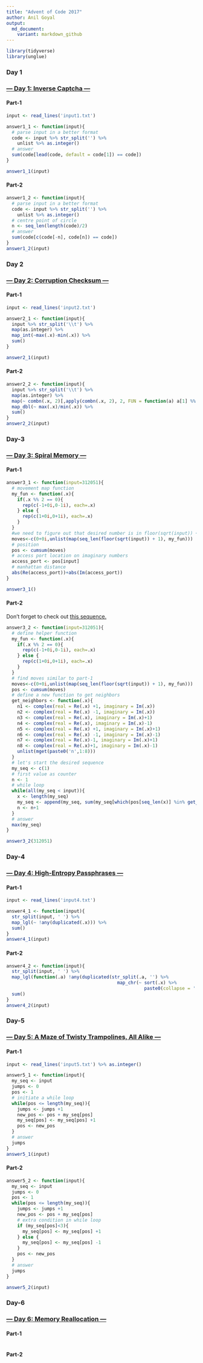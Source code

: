 ```yaml
---
title: "Advent of Code 2017"
author: Anil Goyal
output:
  md_document:
    variant: markdown_github
---
```


```r
library(tidyverse)
library(unglue)
```

### Day 1
### [--- Day 1: Inverse Captcha ---](https://adventofcode.com/2017/day/1)

#### Part-1
```r
input <- read_lines('input1.txt')

answer1_1 <- function(input){
  # parse input in a better format
  code <- input %>% str_split('') %>% 
    unlist %>% as.integer()
  # answer
  sum(code[lead(code, default = code[1]) == code])
}

answer1_1(input)
```

#### Part-2
```r
answer1_2 <- function(input){
  # parse input in a better format
  code <- input %>% str_split('') %>% 
    unlist %>% as.integer()
  # centre point of circle
  n <- seq_len(length(code)/2)
  # answer
  sum(code[c(code[-n], code[n]) == code])
}
answer1_2(input)
```


### Day 2
### [--- Day 2: Corruption Checksum ---](https://adventofcode.com/2017/day/2)

#### Part-1
```r
input <- read_lines('input2.txt')

answer2_1 <- function(input){
  input %>% str_split('\\t') %>% 
  map(as.integer) %>% 
  map_int(~max(.x)-min(.x)) %>% 
  sum()
}

answer2_1(input)
```

#### Part-2
```r
answer2_2 <- function(input){
  input %>% str_split('\\t') %>% 
  map(as.integer) %>% 
  map(~ combn(.x, 2)[,apply(combn(.x, 2), 2, FUN = function(a) a[1] %% a[2] == 0 | a[2] %% a[1] == 0)]) %>% 
  map_dbl(~ max(.x)/min(.x)) %>% 
  sum()
}
answer2_2(input)
```

### Day-3
### [--- Day 3: Spiral Memory ---](https://adventofcode.com/2017/day/3)

#### Part-1
```r
answer3_1 <- function(input=312051){
  # movement map function
  my_fun <- function(.x){
    if(.x %% 2 == 0){
      rep(c(-1+0i,0-1i), each=.x)
    } else {
      rep(c(1+0i,0+1i), each=.x)
    }
  }
  #we need to figure out that desired number is in floor(sqrt(input)) +1 th circle/spiral outwards
  moves<-c(0+0i,unlist(map(seq_len(floor(sqrt(input)) + 1), my_fun)))
  # position
  pos <- cumsum(moves)
  # access port location on imaginary numbers
  access_port <- pos[input]
  # manhattan distance
  abs(Re(access_port))+abs(Im(access_port))
}

answer3_1()
```

#### Part-2
Don't forget to check out [this sequence.](https://oeis.org/A141481)
```r
answer3_2 <- function(input=312051){
  # define helper function
  my_fun <- function(.x){
    if(.x %% 2 == 0){
      rep(c(-1+0i,0-1i), each=.x)
    } else {
      rep(c(1+0i,0+1i), each=.x)
    }
  }
  # find moves similar to part-1
  moves<-c(0+0i,unlist(map(seq_len(floor(sqrt(input)) + 1), my_fun)))
  pos <- cumsum(moves)
  # define a new function to get neighbors
  get_neighbors <- function(.x){
    n1 <- complex(real = Re(.x) +1, imaginary = Im(.x))
    n2 <- complex(real = Re(.x) -1, imaginary = Im(.x))
    n3 <- complex(real = Re(.x), imaginary = Im(.x)+1)
    n4 <- complex(real = Re(.x), imaginary = Im(.x)-1)
    n5 <- complex(real = Re(.x) +1, imaginary = Im(.x)+1)
    n6 <- complex(real = Re(.x) -1, imaginary = Im(.x)-1)
    n7 <- complex(real = Re(.x)-1, imaginary = Im(.x)+1)
    n8 <- complex(real = Re(.x)+1, imaginary = Im(.x)-1)
    unlist(mget(paste0('n',1:8)))
  }
  # let's start the desired sequence
  my_seq <- c(1)
  # first value as counter
  n <- 1
  # while loop
  while(all(my_seq < input)){
    x <- length(my_seq)
    my_seq <- append(my_seq, sum(my_seq[which(pos[seq_len(x)] %in% get_neighbors(pos[x+1]))]))
    n <- n+1
  }
  # answer
  max(my_seq)
}

answer3_2(312051)
```


### Day-4
### [--- Day 4: High-Entropy Passphrases ---](https://adventofcode.com/2017/day/4)

#### Part-1
```r
input <- read_lines('input4.txt')

answer4_1 <- function(input){
  str_split(input, ' ') %>%                                                         # split the input
  map_lgl(~ !any(duplicated(.x))) %>%                                               # count non-duplicated strings using purrr::map_lgl
  sum()
}
answer4_1(input)
```

#### Part-2
```r
answer4_2 <- function(input){
  str_split(input, ' ') %>% 
  map_lgl(function(.a) !any(duplicated(str_split(.a, '') %>%                      # sort individual strings alphabetically before proceeding
                                         map_chr(~ sort(.x) %>% 
                                                   paste0(collapse = ''))))) %>% 
  sum()
}
answer4_2(input)
```

### Day-5
### [--- Day 5: A Maze of Twisty Trampolines, All Alike ---](https://adventofcode.com/2017/day/5)

#### Part-1
```r
input <- read_lines('input5.txt') %>% as.integer()

answer5_1 <- function(input){
  my_seq <- input
  jumps <- 0
  pos <- 1
  # initiate a while loop
  while(pos <= length(my_seq)){
    jumps <- jumps +1
    new_pos <- pos + my_seq[pos]
    my_seq[pos] <- my_seq[pos] +1
    pos <- new_pos
  }
  # answer
  jumps
}
answer5_1(input)
```

#### Part-2
```r
answer5_2 <- function(input){
  my_seq <- input
  jumps <- 0
  pos <- 1
  while(pos <= length(my_seq)){
    jumps <- jumps +1
    new_pos <- pos + my_seq[pos]
    # extra condition in while loop
    if (my_seq[pos]<3){
      my_seq[pos] <- my_seq[pos] +1
    } else {
      my_seq[pos] <- my_seq[pos] -1
    }
    pos <- new_pos
  }
  # answer
  jumps
}

answer5_2(input)
```


### Day-6
### [--- Day 6: Memory Reallocation ---](https://adventofcode.com/2017/day/6)

#### Part-1
```r

```

#### Part-2
```r

```

